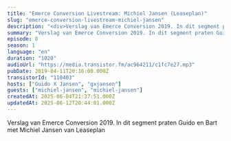 ```yaml
---
title: "Emerce Conversion Livestream: Michiel Jansen (Leaseplan)"
slug: "emerce-conversion-livestream-michiel-jansen"
description: "<div>Verslag van Emerce Conversion 2019. In dit segment praten Guido en Bart met Michiel Jansen van Leaseplan</div>"
summary: "Verslag van Emerce Conversion 2019. In dit segment praten Guido en Bart met Michiel Jansen van Leaseplan"
episode: 0
season: 1
language: "en"
duration: "1020"
audioUrl: "https://media.transistor.fm/ac964211/c1fc7e27.mp3"
pubDate: 2019-04-11T20:16:00.000Z
transistorId: "110403"
hosts: ["Guido X Jansen", "gxjansen"]
guests: ["michiel-jansen", "michiel-jansen"]
createdAt: 2025-06-04T21:37:51.000Z
updatedAt: 2025-06-12T20:44:01.000Z
---
```


Verslag van Emerce Conversion 2019. In dit segment praten Guido en Bart met Michiel Jansen van Leaseplan
